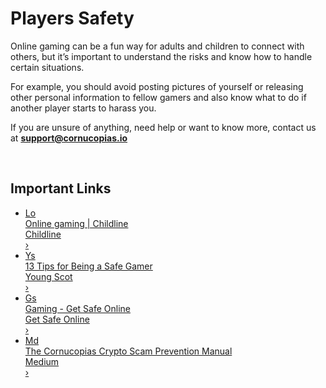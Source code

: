# Players Safety

Online gaming can be a fun way for adults and children to connect with others, but it’s important to understand the risks and know how to handle certain situations.

For example, you should avoid posting pictures of yourself or releasing other personal information to fellow gamers and also know what to do if another player starts to harass you.

If you are unsure of anything, need help or want to know more, contact us at **support@cornucopias.io**

</br>

## Important Links

<ul className="space-y-3">
  
  <li>
    <a
      href="https://www.childline.org.uk/info-advice/bullying-abuse-safety/online-mobile-safety/online-gaming"
      target="_blank"
      rel="noopener noreferrer"
      className="group flex items-center justify-between gap-4 rounded-xl border border-white/10 bg-zinc-900/60 p-4 shadow-sm transition hover:bg-zinc-900/80 focus:outline-none focus:ring-2 focus:ring-white/20"
    >
      <div className="flex items-center gap-3">
        <div className="grid h-9 w-9 place-items-center rounded-lg bg-gradient-to-br from-zinc-700 to-zinc-800 text-xs font-semibold text-white/80">
          Lo
        </div>
        <div>
          <div className="font-medium text-white group-hover:text-white/90">
            Online gaming | Childline
          </div>
          <div className="text-xs text-white/50">Childline</div>
        </div>
      </div>
      <div className="shrink-0 text-white/40 transition group-hover:text-white/70">›</div>
    </a>
  </li>

  
  <li>
    <a
      href="https://young.scot/get-informed/13-tips-for-being-a-safe-gamer"
      target="_blank"
      rel="noopener noreferrer"
      className="group flex items-center justify-between gap-4 rounded-xl border border-white/10 bg-zinc-900/60 p-4 shadow-sm transition hover:bg-zinc-900/80 focus:outline-none focus:ring-2 focus:ring-white/20"
    >
      <div className="flex items-center gap-3">
        <div className="grid h-9 w-9 place-items-center rounded-lg bg-gradient-to-br from-blue-600/70 to-blue-700/70 text-xs font-semibold text-white">
          Ys
        </div>
        <div>
          <div className="font-medium text-white group-hover:text-white/90">
            13 Tips for Being a Safe Gamer
          </div>
          <div className="text-xs text-white/50">Young Scot</div>
        </div>
      </div>
      <div className="shrink-0 text-white/40 transition group-hover:text-white/70">›</div>
    </a>
  </li>

  
  <li>
    <a
      href="https://www.getsafeonline.org/personal/articles/gaming/"
      target="_blank"
      rel="noopener noreferrer"
      className="group flex items-center justify-between gap-4 rounded-xl border border-white/10 bg-zinc-900/60 p-4 shadow-sm transition hover:bg-zinc-900/80 focus:outline-none focus:ring-2 focus:ring-white/20"
    >
      <div className="flex items-center gap-3">
        <div className="grid h-9 w-9 place-items-center rounded-lg bg-gradient-to-br from-teal-600/70 to-teal-700/70 text-xs font-semibold text-white">
          Gs
        </div>
        <div>
          <div className="font-medium text-white group-hover:text-white/90">
            Gaming - Get Safe Online
          </div>
          <div className="text-xs text-white/50">Get Safe Online</div>
        </div>
      </div>
      <div className="shrink-0 text-white/40 transition group-hover:text-white/70">›</div>
    </a>
  </li>

  
  <li>
    <a
      href="https://medium.com/copiwatch/the-cornucopias-crypto-scam-prevention-manual-3090a174f728"
      target="_blank"
      rel="noopener noreferrer"
      className="group flex items-center justify-between gap-4 rounded-xl border border-white/10 bg-zinc-900/60 p-4 shadow-sm transition hover:bg-zinc-900/80 focus:outline-none focus:ring-2 focus:ring-white/20"
    >
      <div className="flex items-center gap-3">
        <div className="grid h-9 w-9 place-items-center rounded-lg bg-gradient-to-br from-zinc-800 to-black text-[10px] font-semibold text-white">
          Md
        </div>
        <div>
          <div className="font-medium text-white group-hover:text-white/90">
            The Cornucopias Crypto Scam Prevention Manual
          </div>
          <div className="text-xs text-white/50">Medium</div>
        </div>
      </div>
      <div className="shrink-0 text-white/40 transition group-hover:text-white/70">›</div>
    </a>
  </li>
</ul>
